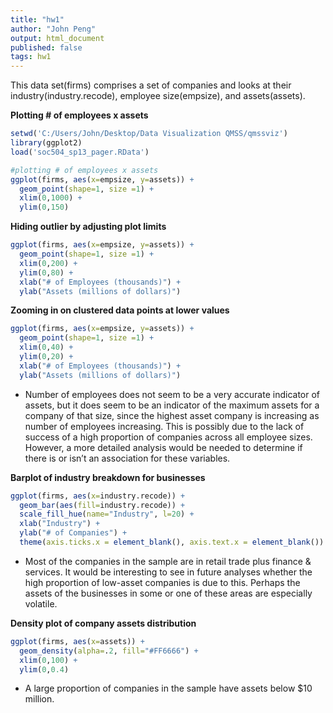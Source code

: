 ```yaml
---
title: "hw1"
author: "John Peng"
output: html_document
published: false
tags: hw1
---
```


This data set(firms) comprises a set of companies and looks at their industry(industry.recode), employee size(empsize), and assets(assets).

**Plotting # of employees x assets**

```r
setwd('C:/Users/John/Desktop/Data Visualization QMSS/qmssviz')
library(ggplot2)
load('soc504_sp13_pager.RData')

#plotting # of employees x assets
ggplot(firms, aes(x=empsize, y=assets)) +
  geom_point(shape=1, size =1) +
  xlim(0,1000) +
  ylim(0,150)
```

**Hiding outlier by adjusting plot limits**

```r
ggplot(firms, aes(x=empsize, y=assets)) +
  geom_point(shape=1, size =1) +
  xlim(0,200) +
  ylim(0,80) +
  xlab("# of Employees (thousands)") +
  ylab("Assets (millions of dollars)")
```

**Zooming in on clustered data points at lower values**

```r
ggplot(firms, aes(x=empsize, y=assets)) +
  geom_point(shape=1, size =1) +
  xlim(0,40) +
  ylim(0,20) +
  xlab("# of Employees (thousands)") +
  ylab("Assets (millions of dollars)")
```

- Number of employees does not seem to be a very accurate indicator of assets, but it does seem to be an indicator of the maximum assets for a company of that size, since the highest asset company is increasing as number of employees increasing. This is possibly due to the lack of success of a high proportion of companies across all employee sizes. However, a more detailed analysis would be needed to determine if there is or isn't an association for these variables.


**Barplot of industry breakdown for businesses**

```r
ggplot(firms, aes(x=industry.recode)) + 
  geom_bar(aes(fill=industry.recode)) +
  scale_fill_hue(name="Industry", l=20) +
  xlab("Industry") +
  ylab("# of Companies") +
  theme(axis.ticks.x = element_blank(), axis.text.x = element_blank())
```

- Most of the companies in the sample are in retail trade plus finance & services. It would be interesting to see in future analyses whether the high proportion of low-asset companies is due to this. Perhaps the assets of the businesses in some or one of these areas are especially volatile.


**Density plot of company assets distribution**

```r
ggplot(firms, aes(x=assets)) + 
  geom_density(alpha=.2, fill="#FF6666") +
  xlim(0,100) +
  ylim(0,0.4)
```

- A large proportion of companies in the sample have assets below $10 million.